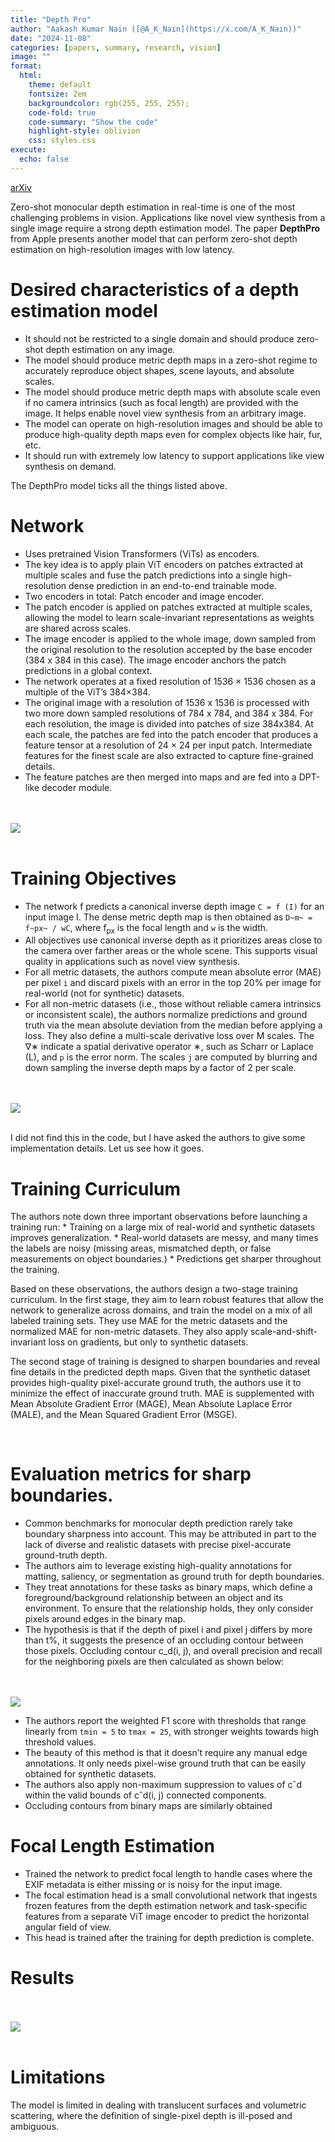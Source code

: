 ```yaml
---
title: "Depth Pro"
author: "Aakash Kumar Nain ([@A_K_Nain](https://x.com/A_K_Nain))"
date: "2024-11-08"
categories: [papers, summary, research, vision]
image: ""
format:
  html:
    theme: default
    fontsize: 2em
    backgroundcolor: rgb(255, 255, 255);
    code-fold: true
    code-summary: "Show the code"
    highlight-style: oblivion
    css: styles.css
execute: 
  echo: false
---
```


[arXiv](https://arxiv.org/abs/2410.02073)<br>


Zero-shot monocular depth estimation in real-time is one of the most challenging problems in vision.
Applications like novel view synthesis from a single image require a strong depth estimation model.
The paper **DepthPro** from Apple presents another model that can perform zero-shot depth estimation on
high-resolution images with low latency.


# Desired characteristics of a depth estimation model

* It should not be restricted to a single domain and should produce zero-shot depth estimation on any
image.
* The model should produce metric depth maps in a zero-shot regime to accurately reproduce object shapes,
scene layouts, and absolute scales.
* The model should produce metric depth maps with absolute scale even if no camera intrinsics
(such as focal length) are provided with the image. It helps enable novel view synthesis from an
arbitrary image.
* The model can operate on high-resolution images and should be able to produce high-quality depth
maps even for complex objects like hair, fur, etc.
* It should run with extremely low latency to support applications like view synthesis on demand.

The DepthPro model ticks all the things listed above. <br>


# Network

* Uses pretrained Vision Transformers (ViTs) as encoders.
* The key idea is to apply plain ViT encoders on patches extracted at multiple scales and fuse the patch
predictions into a single high-resolution dense prediction in an end-to-end trainable mode.
* Two encoders in total: Patch encoder and image encoder.
* The patch encoder is applied on patches extracted at multiple scales, allowing the model to learn
scale-invariant representations as weights are shared across scales.
* The image encoder is applied to the whole image, down sampled from the original resolution to the
resolution accepted by the base encoder (384 x 384 in this case). The image encoder anchors the patch
predictions in a global context.
* The network operates at a fixed resolution of 1536 × 1536 chosen as a multiple of the ViT’s 384×384.
* The original image with a resolution of 1536 x 1536 is processed with two more down sampled resolutions
of 784 x 784, and 384 x 384. For each resolution, the image is divided into patches of size 384x384.
At each scale, the patches are fed into the patch encoder that produces a feature tensor at a resolution
of 24 × 24 per input patch. Intermediate features for the finest scale are also extracted to capture
fine-grained details.
* The feature patches are then merged into maps and are fed into a DPT-like decoder module.

<br><br>
![](../paper_screenshots/depthpro/1.png)
<br><br>

# Training Objectives

* The network f predicts a canonical inverse depth image `C = f (I)` for an input image I. The dense
metric depth map is then obtained as `D~m~ = f~px~ / wC`, where f~px~ is the focal length and `w` is the
width.
* All objectives use canonical inverse depth as it prioritizes areas close to the camera over farther
areas or the whole scene. This supports visual quality in applications such as novel view synthesis.
* For all metric datasets, the authors compute mean absolute error (MAE) per pixel `i` and discard pixels
with an error in the top 20% per image for real-world (not for synthetic) datasets.
* For all non-metric datasets (i.e., those without reliable camera intrinsics or inconsistent scale),
the authors normalize predictions and ground truth via the mean absolute deviation from the median before
applying a loss. They also define a multi-scale derivative loss over M scales. The ∇∗ indicate a spatial
derivative operator ∗, such as Scharr or Laplace (L), and `p` is the error norm. The scales `j` are
computed by blurring and down sampling the inverse depth maps by a factor of 2 per scale.

<br><br>
![](../paper_screenshots/depthpro/2.png)
<br><br>

I did not find this in the code, but I have asked the authors to give some implementation details.
Let us see how it goes. <br>


# Training Curriculum

The authors note down three important observations before launching a training run:
* Training on a large mix of real-world and synthetic datasets improves generalization.
* Real-world datasets are messy, and many times the labels are noisy (missing areas, mismatched depth,
or false measurements on object boundaries.)
* Predictions get sharper throughout the training.


Based on these observations, the authors design a two-stage training curriculum. In the first stage,
they aim to learn robust features that allow the network to generalize across domains, and train the
model on a mix of all labeled training sets. They use MAE for the metric datasets and the normalized MAE
for non-metric datasets. They also apply scale-and-shift-invariant loss on gradients, but only to
synthetic datasets.


The second stage of training is designed to sharpen boundaries and reveal fine details in the predicted
depth maps. Given that the synthetic dataset provides high-quality pixel-accurate ground truth, the
authors use it to minimize the effect of inaccurate ground truth. MAE is supplemented with Mean
Absolute Gradient Error (MAGE), Mean Absolute Laplace Error (MALE), and the Mean Squared Gradient Error
(MSGE).

<br>

# Evaluation metrics for sharp boundaries.

* Common benchmarks for monocular depth prediction rarely take boundary sharpness into account. This may
be attributed in part to the lack of diverse and realistic datasets with precise pixel-accurate
ground-truth depth.
* The authors aim to leverage existing high-quality annotations for matting, saliency, or segmentation
as ground truth for depth boundaries.
* They treat annotations for these tasks as binary maps, which define a foreground/background relationship
between an object and its environment. To ensure that the relationship holds, they only consider pixels
around edges in the binary map.
* The hypothesis is that if the depth of pixel i and pixel j differs by more than t%, it suggests the
presence of an occluding contour between those pixels. Occluding contour c_d(i, j), and overall precision
and recall for the neighboring pixels are then calculated as shown below:

<br><br>
![](../paper_screenshots/depthpro/3.png)
<br>

* The authors report the weighted F1 score with thresholds that range linearly from `tmin = 5` to
`tmax = 25`, with stronger weights towards high threshold values.
* The beauty of this method is that it doesn't require any manual edge annotations. It only needs
pixel-wise ground truth that can be easily obtained for synthetic datasets.
* The authors also apply non-maximum suppression to values of cˆd within the valid bounds of cˆd(i, j)
connected components.
* Occluding contours from binary maps are similarly obtained
<br>


# Focal Length Estimation

* Trained the network to predict focal length to handle cases where the EXIF metadata is either missing
or is noisy for the input image.
* The focal estimation head is a small convolutional network that ingests frozen features from the depth
estimation network and task-specific features from a separate ViT image encoder to predict the horizontal
angular field of view.
- This head is trained after the training for depth prediction is complete.
<br>


# Results

<br><br>
![](../paper_screenshots/depthpro/4.png)
<br><br>

# Limitations

The model is limited in dealing with translucent surfaces and volumetric scattering, where the definition
of single-pixel depth is ill-posed and ambiguous.

